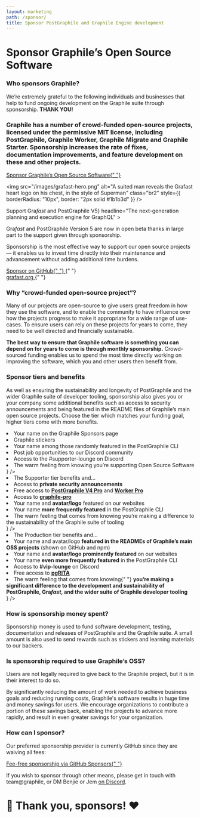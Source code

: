 ```yaml
---
layout: marketing
path: /sponsor/
title: Sponsor PostGraphile and Graphile Engine development
---
```



<MarketingLayout blue>
<Hero bg="medium">

# Sponsor Graphile’s Open Source Software

</Hero>

<MarketingSection bg="medium">

### Who sponsors Graphile?

<div style={{maxWidth: '48rem', margin: '0 auto'}}>

We’re extremely grateful to the following individuals and businesses that help
to fund ongoing development on the Graphile suite through sponsorship. **THANK
YOU!**

</div>

<!-- SPONSORS_BEGIN -->

<Sponsors level="featured">
  <Sponsor
    name="The Guild"
    avatar="/images/sponsors/theguild.png"
    href="https://www.the-guild.dev/"
    business
  />
  <Sponsor
    name="Steelhead"
    avatar="/images/sponsors/steelhead.svg"
    href="https://gosteelhead.com/"
    business
  />
</Sponsors>
<Sponsors level="leaders">
  <Sponsor name="Robert Claypool" />
  <Sponsor name="nigelrmtaylor" />
  <Sponsor
    name="Principia Mentis"
    avatar="/images/sponsors/principiamentis.png"
    business
  />
  <Sponsor
    name="Trigger.dev"
    avatar="/images/sponsors/triggerdev.png"
    business
  />
  <Sponsor name="Axinom" avatar="/images/sponsors/axinom.png" business />
  <Sponsor name="Taiste" avatar="/images/sponsors/taiste-sq.svg" business />
  <Sponsor
    name="BairesDev"
    avatar="/images/sponsors/BairesDev.png"
    href="https://www.bairesdev.com/sponsoring-open-source-projects/"
    business
  />
  <Sponsor
    name="Two Bit Solutions"
    avatar="/images/sponsors/two-bits.svg"
    business
  />
  <Sponsor name="Apollo" avatar="/images/sponsors/apollo.png" business />
  <Sponsor name="Dimply" avatar="/images/sponsors/dimply.svg" business />
  <Sponsor name="Ndustrial" avatar="/images/sponsors/ndustrial.png" business />
  <Sponsor name="Cintra" avatar="/images/sponsors/cintra.svg" business />
  <Sponsor name="Beacon" avatar="/images/sponsors/beaconbio.jpg" business />
  <Sponsor
    name="deliver.media"
    avatar="/images/sponsors/deliverdotmedia.jpg"
    business
  />
  <Sponsor name="Ravio" avatar="/images/sponsors/Ravio.svg" business />
  <Sponsor name="prodready" />
  <Sponsor name="Locomote" avatar="/images/sponsors/locomote.svg" />
  <Sponsor name="Outbank" avatar="/images/sponsors/outbank.png" />
</Sponsors>
<Sponsors level="supporters">
  <Sponsor name="HR-ON" business />
  <Sponsor name="stlbucket" contributor />
  <Sponsor name="Simon Elliott" />
  <Sponsor name="Matt Bretl" contributor />
  <Sponsor name="Alvin Ali Khaled" />
  <Sponsor name="Paul Melnikow" />
  <Sponsor name="Keith Layne" />
  <Sponsor name="nullachtvierzehn" />
  <Sponsor name="Zymego" business />
  <Sponsor name="garpulon" />
  <Sponsor name="Vizcom" />
  <Sponsor name="Ether" business />
  <Sponsor name="The Outbound Collective" business />
  <Sponsor name="Charlie Hadden" />
  <Sponsor name="Kiron Open Higher Education" business />
  <Sponsor name="Nate Smith" />
  <Sponsor name="Andrew Joseph" />
  <Sponsor name="SIED 70 - TE 70" />
  <Sponsor name="Peter C. Romano" />
  <Sponsor name="mateo" />
  <Sponsor name="Dialo" />
  <Sponsor name="kontakto-fi" />
  <Sponsor name="Tailos, Inc." />
  <Sponsor name="sheilamosaik" />
  <Sponsor name="Jody Hoon-Starr " />
  <Sponsor name="Justin Carrus" />
  <Sponsor name="WorkOS" business />
  <Sponsor name="Malachi Bergman" />
</Sponsors>
<Sponsors level="backers">
  <Sponsor name="plus 40 more backers..." plain />
</Sponsors>

<!-- SPONSORS_END -->

</MarketingSection>

<MarketingDivide from="medium" to="white" via="light" />

<MarketingSection bg="white" left maxWidth>
<h3>
  Graphile has a number of crowd-funded open-source projects, licensed under
  the permissive MIT license, including PostGraphile, Graphile Worker,
  Graphile Migrate and Graphile Starter. Sponsorship increases the rate of
  fixes, documentation improvements, and feature development on these and
  other projects.
</h3>

<div class="flex">
  <a class="button--solid" href="https://github.com/users/benjie/sponsorship">
    Sponsor Graphile’s Open Source Software{" "}
    <span class="fas fa-fw fa-external-link-square-alt" />
  </a>
</div>

</MarketingSection>

<MarketingDivide from="white" to="medium" via="light" />

<MarketingSection bg="medium">

<Flex>
<Col span="6">

<img
  src="/images/grafast-hero.png"
  alt="A suited man reveals the Grafast heart logo on his chest, in the style of Superman"
  class="br2"
  style={{ borderRadius: "10px", border: "2px solid #1b1b3d" }}
/>

</Col>
<Col span="6">
<MarketingProduct
big
name={<span>Support Gra<em>fast</em> and PostGraphile V5</span>}
headline="The next-generation planning and execution engine for GraphQL"
>

Gra<em>fast</em> and PostGraphile Version 5 are now in open beta thanks in large
part to the support given through sponsorship.

Sponsorship is the most effective way to support our open source projects
&mdash; it enables us to invest time directly into their maintenance and
advancement without adding additional time burdens.

<div class="df flex-row justify-center" style={{ height: "3rem" }}>
  <div class="ph2 df flex-column justify-center">
    <a class="button--solid" href="https://github.com/users/benjie/sponsorship">
      <span class="fas fa-heart" /> Sponsor on GitHub{" "}
      <span class="fas fa-external-link-square-alt" />
    </a>{" "}
  </div>
  <div class="ph2 df flex-column justify-center">
    <a class="button--solid" href="https://grafast.org" target="_new">
      grafast.org <span class="fas fa-external-link-square-alt" />
    </a>{" "}
  </div>
</div>

</MarketingProduct>
</Col>
</Flex>

</MarketingSection>

<MarketingDivide from="medium" to="dark" via="light" />

<MarketingSection bg="dark" left maxWidth>

### Why “crowd-funded open-source project”?

Many of our projects are open-source to give users great freedom in how they use
the software, and to enable the community to have influence over how the
projects progress to make it appropriate for a wide range of use-cases. To
ensure users can rely on these projects for years to come, they need to be well
directed and financially sustainable.

**The best way to ensure that Graphile software is something you can depend on for years
to come is through monthly sponsorship.** Crowd-sourced funding enables us to spend the 
most time directly working on improving the software, which you and other users then benefit from.

</MarketingSection>
<MarketingDivide from="dark" to="medium" via="light" down/>
<MarketingSection bg="medium" left maxWidth>

### Sponsor tiers and benefits

As well as ensuring the sustainability and longevity of PostGraphile and the wider Graphile
suite of developer tooling, sponsorship also gives you or your company some additional benefits
such as access to security announcements and being featured in the README files of Graphile’s
main open source projects. Choose the tier which matches your funding goal, higher tiers come
with more benefits.

</MarketingSection>

<MarketingSection bg="medium" left>

<Tiers>
  <Tier 
    name="Supporter"
    price="$25"
    tagline="Thank you!"
    href="https://github.com/sponsors/benjie/sponsorships?tier_id=369"
    description={<ul>
          <li>Your name on the Graphile Sponsors page</li>
          <li>Graphile stickers</li>
          <li>Your name among those randomly featured in the PostGraphile CLI</li>
          <li>Post job opportunities to our Discord community</li>
          <li>Access to the #supporter-lounge on Discord</li>
          <li>The warm feeling from knowing you’re supporting Open Source Software</li>
        </ul>}
  />
  <Tier 
    name="Production Sponsor" 
    price="$100" 
    tagline="Support sustainability"
    href="https://github.com/sponsors/benjie/sponsorships?tier_id=368"
    description={<ul>
          <li>The Supporter tier benefits and...</li>
          <li>
            Access to <strong>private security announcements</strong>
          </li>
          <li>
            Free access to <a href="https://postgraphile.org/pricing"><strong>PostGraphile V4 Pro</strong></a> and <a href="https://worker.graphile.org/pricing"><strong>Worker Pro</strong></a>
          </li>
          <li>Access to <a href="https://github.com/graphile-pro"><strong>graphile-pro</strong></a></li>
          <li>
            Your name and <strong>avatar/logo</strong> featured on our websites
          </li>
          <li>
            Your name <strong>more frequently featured</strong> in the
            PostGraphile CLI
          </li>
          <li>
            The warm feeling that comes from knowing you’re making a difference
            to the sustainability of the Graphile suite of tooling
          </li>
        </ul>}
  />
  <Tier 
    name="Featured Sponsor" 
    price="$500" 
    tagline="Get featured in the project"
    href="https://github.com/sponsors/benjie/sponsorships?tier_id=367"
    description={<ul>
          <li>The Production tier benefits and...</li>
          <li>
            Your name and avatar/logo <strong>
              featured in the READMEs of Graphile’s main OSS projects</strong> (shown on GitHub and npm)
          </li>
          <li>
            Your name and <strong>avatar/logo prominently featured </strong>on our websites
          </li>
          <li>
            Your name <strong>even more frequently featured</strong> in the PostGraphile CLI
          </li>
          <li>
            Access to <strong>#vip-lounge</strong> on Discord
          </li>
          <li>
            Free access to <strong>
              <a href="https://pgrita.com">pgRITA</a>
            </strong>
          </li>
          <li>
            The warm feeling that comes from knowing{" "}
            <strong>
              you’re making a significant difference to the development and sustainability of
              PostGraphile, Gra<em>fast</em>, and the wider suite of Graphile developer tooling</strong>
          </li>
        </ul>}
  />
</Tiers>





</MarketingSection>
<MarketingDivide from="medium" to="dark" via="light" down/>
<MarketingSection bg="dark" left maxWidth>


### How is sponsorship money spent?

Sponsorship money is used to fund software development, testing, documentation
and releases of PostGraphile and the Graphile suite. A small amount is also used
to send rewards such as stickers and learning materials to our backers.

</MarketingSection>
<MarketingDivide from="dark" to="medium" down />
<MarketingSection bg="medium" left maxWidth>

### Is sponsorship required to use Graphile’s OSS?

Users are not legally required to give back to the Graphile project, but it is
in their interest to do so.

By significantly reducing the amount of work needed to achieve business goals
and reducing running costs, Graphile's software results in huge time and money
savings for users. We encourage organizations to contribute a portion of these
savings back, enabling the projects to advance more rapidly, and result in even
greater savings for your organization.

</MarketingSection>
<MarketingDivide from="medium" to="dark" via="light" />
<MarketingSection bg="dark" left maxWidth>

### How can I sponsor?

Our preferred sponsorship provider is currently GitHub since they are waiving
all fees:

<div class="tc">
  <a class="button--solid" href="https://github.com/users/benjie/sponsorship">
    Fee-free sponsorship via GitHub Sponsors{" "}
    <span class="fas fa-fw fa-external-link-square-alt" />
  </a>
</div>

If you wish to sponsor through other means, please get in touch with
team@graphile, or DM Benjie or Jem [on Discord](http://discord.gg/graphile).

# 💙 Thank you, sponsors! ❤️

</MarketingSection>
</MarketingLayout>
